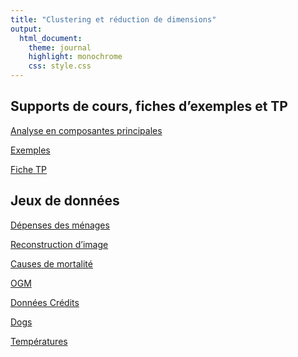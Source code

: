 ```yaml
---
title: "Clustering et réduction de dimensions"
output:
  html_document:
    theme: journal
    highlight: monochrome
    css: style.css
---
```


## Supports de cours, fiches d'exemples et TP

[Analyse en composantes principales](http://masedki.github.io/enseignements/pdfs/mspes/ACP.pdf)

[Exemples](http://masedki.github.io/enseignements/pdfs/mspes/Exemples.pdf)

[Fiche TP](http://masedki.github.io/enseignements/pdfs/mspes/TP.pdf)

## Jeux de données 

[Dépenses des ménages](http://masedki.github.io/enseignements/datasets/mspes/base_conso.csv)

[Reconstruction d'image](http://masedki.github.io/enseignements/datasets/mspes/Lena_soderberg.ppm)

[Causes de mortalité](http://masedki.github.io/enseignements/datasets/mspes/deces.csv)

[OGM](http://masedki.github.io/enseignements/datasets/mspes/ogm.csv)

[Données Crédits](http://masedki.github.io/enseignements/datasets/mspes/credit.csv)

[Dogs](http://masedki.github.io/enseignements/datasets/mspes/dogs.txt)

[Températures](http://masedki.github.io/enseignements/datasets/mspes/temperatures.csv)



